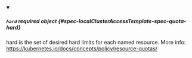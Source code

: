 


<details className="config-field" data-expandable="true" open>
<summary>

##### `hard` <span className="config-field-required" data-required="false">required</span> <span className="config-field-type">object</span> <span className="config-field-default"></span> <span className="config-field-enum"></span> {#spec-localClusterAccessTemplate-spec-quota-hard}

hard is the set of desired hard limits for each named resource.
More info: https://kubernetes.io/docs/concepts/policy/resource-quotas/

</summary>

<PartialHardreference />


</details>
